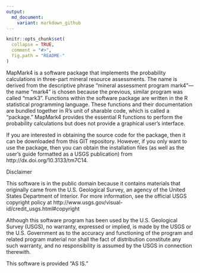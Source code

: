 ```yaml
---
output:
  md_document:
    variant: markdown_github
---
```


```r
knitr::opts_chunk$set(
  collapse = TRUE,
  comment = "#>",
  fig.path = "README-"
)
```

MapMark4 is a software package that implements the probability calculations in three-part mineral resource assessments. The name is derived from the descriptive phrase “mineral assessment program mark4”—the name “mark4” is chosen because the previous, similar program was called “mark3”. Functions within the software package are written in the R statistical programming language. These functions and their documentation are bundled together in R’s unit of sharable code, which is called a “package.” MapMark4 provides the essential R functions to perform the probability calculations but does not provide a graphical user’s interface.

If you are interested in obtaining the source code for the package, then it can be downloaded from this GIT repository. However, if you only want to use the package, then you can obtain the installation files (as well as the user’s guide formatted as a USGS publication) from http://dx.doi.org/10.3133/tm7C14. 

Disclaimer

This software is in the public domain because it contains materials that originally came from the U.S. Geological Survey, an agency of the United States Department of Interior. For more information, see the official USGS copyright policy at http://www.usgs.gov/visual-id/credit_usgs.html#copyright

Although this software program has been used by the U.S. Geological Survey (USGS), no warranty, expressed or implied, is made by the USGS or the U.S. Government as to the accuracy and functioning of the program and related program material nor shall the fact of distribution constitute any such warranty, and no responsibility is assumed by the USGS in connection therewith.

This software is provided "AS IS."

<!-- README.md is generated from README.Rmd. Please edit that file -->


